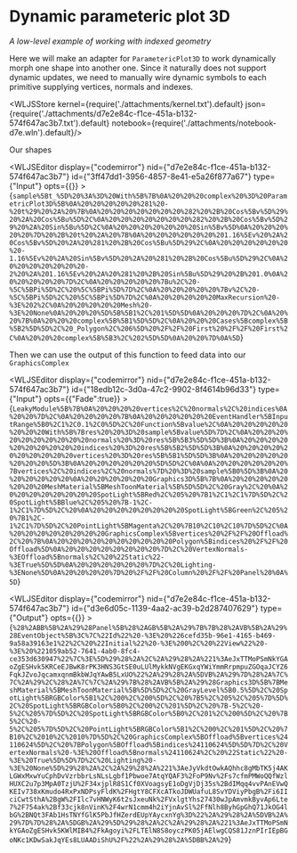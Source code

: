 # Dynamic parameteric plot 3D
*A low-level example of working with indexed geometry*

Here we will make an adapter for `ParametericPlot3D` to work dynamically morph one shape into another one. Since it naturally does not support dynamic updates, we need to manually wire dynamic symbols to each primitive supplying vertices, normals and indexes.




<WLJSStore kernel={require('./attachments/kernel.txt').default} json={require('./attachments/d7e2e84c-f1ce-451a-b132-574f647ac3b7.txt').default} notebook={require('./attachments/notebook-d7e.wln').default}/>




Our shapes

<WLJSEditor display={"codemirror"} nid={"d7e2e84c-f1ce-451a-b132-574f647ac3b7"} id={"3ff47dd1-3956-4857-8e41-e5a26f877a67"} type={"Input"} opts={{}} >{`sample%5Bt_%5D%20%3A%3D%20With%5B%7B%0A%20%20%20complex%20%3D%20ParametricPlot3D%5B%0A%20%20%20%20%20%281%20-%20t%29%20%2A%20%7B%0A%20%20%20%20%20%20%20%282%20%2B%20Cos%5Bv%5D%29%20%2A%20Cos%5Bu%5D%2C%0A%20%20%20%20%20%20%20%282%20%2B%20Cos%5Bv%5D%29%20%2A%20Sin%5Bu%5D%2C%0A%20%20%20%20%20%20%20Sin%5Bv%5D%0A%20%20%20%20%20%7D%20%2B%20t%20%2A%20%7B%0A%20%20%20%20%20%20%201.16%5Ev%20%2A%20Cos%5Bv%5D%20%2A%20%281%20%2B%20Cos%5Bu%5D%29%2C%0A%20%20%20%20%20%20%20-1.16%5Ev%20%2A%20Sin%5Bv%5D%20%2A%20%281%20%2B%20Cos%5Bu%5D%29%2C%0A%20%20%20%20%20%20%20-2%20%2A%201.16%5Ev%20%2A%20%281%20%2B%20Sin%5Bu%5D%29%20%2B%201.0%0A%20%20%20%20%20%7D%2C%0A%20%20%20%20%20%7Bu%2C%20-%5C%5BPi%5D%2C%20%5C%5BPi%5D%7D%2C%0A%20%20%20%20%20%7Bv%2C%20-%5C%5BPi%5D%2C%20%5C%5BPi%5D%7D%2C%0A%20%20%20%20%20MaxRecursion%20-%3E%202%2C%0A%20%20%20%20%20Mesh%20-%3E%20None%0A%20%20%20%5D%5B%5B1%2C%201%5D%5D%0A%20%20%20%7D%2C%0A%20%20%7B%0A%20%20%20complex%5B%5B1%5D%5D%2C%0A%20%20%20Cases%5Bcomplex%5B%5B2%5D%5D%2C%20_Polygon%2C%206%5D%20%2F%2F%20First%20%2F%2F%20First%2C%0A%20%20%20complex%5B%5B3%2C%202%5D%5D%0A%20%20%7D%0A%5D`}</WLJSEditor>

Then we can use the output of this function to feed data into our `GraphicsComplex`

<WLJSEditor display={"codemirror"} nid={"d7e2e84c-f1ce-451a-b132-574f647ac3b7"} id={"18edb12c-3d0a-47c2-9902-8f4614b96d33"} type={"Input"} opts={{"Fade":true}} >{`LeakyModule%5B%7B%0A%20%20%20%20vertices%2C%20normals%2C%20indices%0A%20%20%7D%2C%0A%20%20%20%20%7B%0A%20%20%20%20%20%20EventHandler%5BInputRange%5B0%2C1%2C0.1%2C0%5D%2C%20Function%5Bvalue%2C%0A%20%20%20%20%20%20%20%20With%5B%7Bres%20%20%3D%20sample%5Bvalue%5D%7D%2C%0A%20%20%20%20%20%20%20%20%20%20normals%20%3D%20res%5B%5B3%5D%5D%3B%0A%20%20%20%20%20%20%20%20%20%20indices%20%3D%20res%5B%5B2%5D%5D%3B%0A%20%20%20%20%20%20%20%20%20%20vertices%20%3D%20res%5B%5B1%5D%5D%3B%0A%20%20%20%20%20%20%20%20%5D%3B%0A%20%20%20%20%20%20%5D%5D%2C%0A%0A%20%20%20%20%20%20%7Bvertices%2C%20indices%2C%20normals%7D%20%3D%20sample%5B0%5D%3B%0A%20%20%20%20%20%20%0A%20%20%20%20%20%20Graphics3D%5B%7B%0A%20%20%20%20%20%20%20%20MeshMaterial%5BMeshToonMaterial%5B%5D%5D%2C%20Gray%2C%20%0A%20%20%20%20%20%20%20%20SpotLight%5BRed%2C%205%20%7B1%2C1%2C1%7D%5D%2C%20SpotLight%5BBlue%2C%205%20%7B-1%2C-1%2C1%7D%5D%2C%20%0A%20%20%20%20%20%20%20%20SpotLight%5BGreen%2C%205%20%7B1%2C-1%2C1%7D%5D%2C%20PointLight%5BMagenta%2C%20%7B10%2C10%2C10%7D%5D%2C%0A%20%20%20%20%20%20%20%20GraphicsComplex%5Bvertices%20%2F%2F%20Offload%2C%20%7B%0A%20%20%20%20%20%20%20%20%20%20Polygon%5Bindices%20%2F%2F%20Offload%5D%0A%20%20%20%20%20%20%20%20%7D%2C%20VertexNormals-%3EOffload%5Bnormals%2C%20%22Static%22-%3ETrue%5D%5D%0A%20%20%20%20%20%20%7D%2C%20Lighting-%3ENone%5D%0A%20%20%20%20%7D%20%2F%2F%20Column%20%2F%2F%20Panel%20%0A%5D`}</WLJSEditor>

<WLJSEditor display={"codemirror"} nid={"d7e2e84c-f1ce-451a-b132-574f647ac3b7"} id={"d3e6d05c-1139-4aa2-ac39-b2d287407629"} type={"Output"} opts={{}} >{`%28%2ABB%5B%2A%29%28Panel%5B%28%2AGB%5B%2A%29%7B%7B%28%2AVB%5B%2A%29%28EventObject%5B%3C%7C%22Id%22%20-%3E%20%226cefd35b-96e1-4165-b469-9a58a39163e1%22%2C%20%22Initial%22%20-%3E%200%2C%20%22View%22%20-%3E%20%221059ab52-7641-4ab0-8fc4-ce353d630947%22%7C%3E%5D%29%28%2A%2C%2A%29%28%2A%221%3AeJxTTMoPSmNkYGAoZgESHvk5KRCeEJBwK8rPK3HNS3GtSE0uLUlMykkNVgEKGxqYWiYmmRrpmpuZGOqaJCYZ6FqkJZvoJqcamxqnmBkbWJqYAwB5LxUO%22%2A%29%28%2A%5DVB%2A%29%7D%28%2A%7C%7C%2A%29%2C%28%2A%7C%7C%2A%29%7B%28%2AVB%5B%2A%29%28Graphics3D%5B%7BMeshMaterial%5BMeshToonMaterial%5B%5D%5D%2C%20GrayLevel%5B0.5%5D%2C%20SpotLight%5BRGBColor%5B1%2C%200%2C%200%5D%2C%20%7B5%2C%205%2C%205%7D%5D%2C%20SpotLight%5BRGBColor%5B0%2C%200%2C%201%5D%2C%20%7B-5%2C%20-5%2C%205%7D%5D%2C%20SpotLight%5BRGBColor%5B0%2C%201%2C%200%5D%2C%20%7B5%2C%20-5%2C%205%7D%5D%2C%20PointLight%5BRGBColor%5B1%2C%200%2C%201%5D%2C%20%7B10%2C%2010%2C%2010%7D%5D%2C%20GraphicsComplex%5BOffload%5Bvertices%24110624%5D%2C%20%7BPolygon%5BOffload%5Bindices%24110624%5D%5D%7D%2C%20VertexNormals%20-%3E%20Offload%5Bnormals%24110624%2C%20%22Static%22%20-%3E%20True%5D%5D%7D%2C%20Lighting%20-%3E%20None%5D%29%28%2A%2C%2A%29%28%2A%221%3AeJyVkdtOwkAQhhc8gMbTK5j4AKLGWxMxwYuCphDvVzrbbrLsNLsLgbf1Pbwoe7AtqYQAF3%2FoP9Nv%2Fs7cfmPMWoQQfWzlHUXC2u7p3MpA0TzjU%2F34xjplR8S1Cf0XVoagsyE1oDgVjDj35s%2BdIMqq4vvPAnEVwQKEIv738xKmudo4RxPxNDPsyFldK%2FHgtY8CFXcATkoJDWUafuL8SvYDViyPbgB%2Fi6IIciCwtSthA%2BgW%2FIlc7vHNWyK6t2sJxeuNk%2FVxlgtYhs27430wJpAmvmkByvAp6Lte7%2F754ak%2Bf33cjk8nVinK%2F4wrN1cmm4h2iYjnAvSl%2FfNlh8ByhGpGhQ71JkOG4lbG%2BNQt3FAb1HsTNYfGlK5PbJfHZerdEUpYAycxnYg%3D%22%2A%29%28%2A%5DVB%2A%29%7D%7D%28%2A%5DGB%2A%29%5D%29%28%2A%2C%2A%29%28%2A%221%3AeJxTTMoPSmNkYGAoZgESHvk5KWlMIB4%2FkAgoyi%2FLTElN8S8oyczPK05jAElwgCQS81JznPIrIEpBGoNKc1KDwSakJqYEs8LUAADiShU%2F%22%2A%29%28%2A%5DBB%2A%29`}</WLJSEditor>